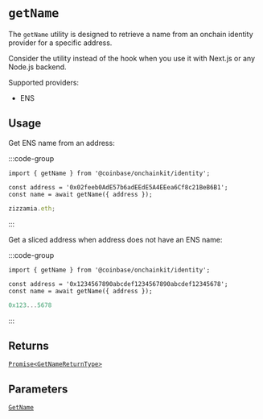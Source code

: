 # `getName`

The `getName` utility is designed to retrieve a name from an onchain identity
provider for a specific address.

Consider the utility instead of the hook when you
use it with Next.js or any Node.js backend.

Supported providers:

- ENS

## Usage

Get ENS name from an address:

:::code-group

```tsx [code]
import { getName } from '@coinbase/onchainkit/identity';

const address = '0x02feeb0AdE57b6adEEdE5A4EEea6Cf8c21BeB6B1';
const name = await getName({ address });
```

```ts [return value]
zizzamia.eth;
```

:::

Get a sliced address when address does not have an ENS name:

:::code-group

```tsx [code]
import { getName } from '@coinbase/onchainkit/identity';

const address = '0x1234567890abcdef1234567890abcdef12345678';
const name = await getName({ address });
```

```ts [return value]
0x123...5678
```

:::

## Returns

[`Promise<GetNameReturnType>`](/identity/types#getnamereturntype)

## Parameters

[`GetName`](/identity/types#getname)
